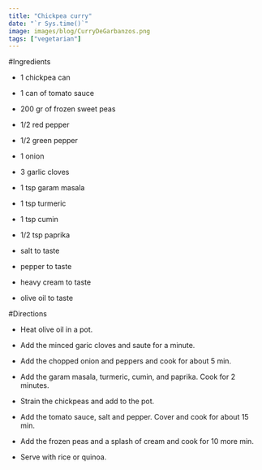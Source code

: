 ```yaml
---
title: "Chickpea curry"
date: "`r Sys.time()`"
image: images/blog/CurryDeGarbanzos.png
tags: ["vegetarian"]
---
```


#Ingredients

- 1 chickpea can

- 1 can of tomato sauce

- 200 gr of frozen sweet peas

- 1/2 red pepper

- 1/2 green pepper

- 1 onion

- 3 garlic cloves

- 1 tsp garam masala

- 1 tsp turmeric

- 1 tsp cumin

- 1/2 tsp paprika

- salt to taste

- pepper to taste

- heavy cream to taste

- olive oil to taste


#Directions

- Heat olive oil in a pot.

- Add the minced garic cloves and saute for a minute.

- Add the chopped onion and peppers and cook for about 5 min.

- Add the garam masala, turmeric, cumin, and paprika. Cook for 2 minutes.

- Strain the chickpeas and add to the pot.

- Add the tomato sauce, salt and pepper. Cover and cook for about 15 min.

- Add the frozen peas and a splash of cream and cook for 10 more min.

- Serve with rice or quinoa.





